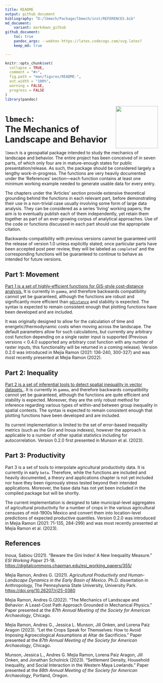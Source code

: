 ```yaml
---
title: README
output: github_document
bibliography: "D:/lbmech/Package/lbmech/inst/REFERENCES.bib"
md_document:
    variant: markdown_github
github_document:
    toc: true
    pandoc_args: --webtex https://latex.codecogs.com/svg.latex?
    keep_md: true

---
```


<!-- README.md is generated from README.Rmd. Please edit that file -->

```r
knitr::opts_chunk$set(
  collapse = TRUE,
  comment = "#>",
  fig.path = "man/figures/README-",
  out.width = "100%",
  warning = FALSE,
  progress = FALSE
)
library(pandoc)
```

<img src='man/figures/logo.png' align="right" height="139" /> 

# `lbmech`: <br/>The Mechanics of <br/>Landscape and Behavior 
<!-- badges: start -->
<!-- badges: end -->

`lbmech` is a geospatial package intended to study the mechanics of landscape and behavior. The entire project has been conceived of in seven parts, of which only four are in mature-enough states for public presentation/release. As such, the package should be considered largely a lengthy work-in-progress. The functions are very heavily documented under the 'References' section---each function contains at least one minimum working example needed to generate usable data for every entry. 

The chapters under the 'Articles' section provide extensive theoretical grounding behind the functions in each relevant part, before demonstrating their use in a non-trivial case usually involving some form of large data analysis. They can be considered as a series 'living' working papers; the aim is to eventually publish each of them independently, yet retain them together as part of an ever-growing corpus of analytical approaches. Use of the code or functions discussed in each part should use the appropriate citation. 

Backwards-compatibility with previous versions cannot be guaranteed until the release of version 1.0 unless explicitly stated; once particular parts have been accepted post peer review, they will be labeled as `completed`' and the corresponding functions will be guaranteed to continue to behave as intended for future versions. 

## Part 1: Movement

[Part 1 is a set of highly-efficient functions for GIS-style cost-distance analysis.](https://andresgmejiar.github.io/lbmech/articles/movement.html) It is currently in `gamma`, and therefore backwards compatibility cannot yet be guaranteed, although the functions are robust and significantly more efficient than [`gdistance`](https://agrdatasci.github.io/gdistance/) and stability is expected. The syntax is expected to remain consistent enough that plotting functions have been developed and are included.

It was originally designed to allow for the calculation of time and energetic/thermodynamic costs when moving across the landscape. The default parameters allow for such calculations, but currently any arbitrary cost function depending on a single raster input is supported (Previous versions < 0.4.0 supported any arbitrary cost function with any number of raster inputs; this functionality will be returned in a coming release). Version 0.2.0 was introduced in Mejia Ramon (2021: 136-240, 300-327) and was most recently presented at Mejia Ramon (2022).

## Part 2: Inequality

[Part 2 is a set of inferential tools to detect spatial inequality in vector datasets.](https://andresgmejiar.github.io/lbmech/articles/inequality.html). It is currently in `gamma`, and therefore backwards compatibility cannot yet be guaranteed, although the functions are quite efficient and stability is expected. Moreover, they are the only robust method for inference regarding various types of within-and between group inequality in spatial contexts. The syntax is expected to remain consistent enough that plotting functions have been developed and are included.

Its current implementation is limited to the set of error-based inequality metrics (such as the Gini and Inoua indexes), however the approach is applicable to a number of other spatial statistics including for autocorrelation. Version 0.2.0 first presented in Munson et al. (2023).

## Part 3: Productivity

Part 3 is a set of tools to interpolate agricultural productivity data. It is currently in early `beta`. Therefore, while the functions are included and heavily documented, a theory and applications chapter is not yet included nor have they been rigorously stress tested beyond their intended applications. Moreover, the base data has not yet been included in the compiled package but will be shortly.  

The current implementation is designed to take municipal-level aggregates of agricultural productivity for a number of crops in the various agricultural censuses of mid-1900s Mexico and convert them into location-level predictions of expected productive quantiles. Version 0.2.0 was introduced in Mejia Ramon (2021: 71-135, 284-299) and was most recently presented at Mejia Ramon et al. (2023).


## References

Inoua, Sabiou (2021). "Beware the Gini Index! A New Inequality Measure." *ESI Working Paper* 21-18. [https://digitalcommons.chapman.edu/esi_working_papers/355/](https://digitalcommons.chapman.edu/esi_working_papers/355/)

Mejia Ramon, Andres G. (2021). *Agricultural Productivity and Human-Landscape Dynamics in the Early Basin of Mexico*. Ph.D. dissertation in Anthropology, The Pennsylvania State University, University Park. [https://doi.org/10.26207/rj25-0380](https://doi.org/10.26207/rj25-0380)

Mejia Ramon, Andres G.(2022). "The Mechanics of Landscape and Behavior: A Least-Cost Path Approach Grounded in
Mechanical Physics." Paper presented at the *87th Annual Meeting of the Society for American Archaeology*, Chicago.

Mejia Ramon, Andres G., Jessica L. Munson, Jill Onken, and Lorena Paiz Aragon (2023). "Let the Crops Speak for Themselves: How to Avoid Imposing Agroecological Assumptions at Altar de Sacrificios."  Paper presented at the *87th Annual Meeting of the Society for American Archaeology*, Chicago.

Munson, Jessica L., Andres G. Mejia Ramon, Lorena Paiz Aragon, Jill Onken, and Jonathan Scholnick (2023). "Settlement Density, Household Inequality, and Social Interaction in the Western Maya Lowlands." Paper presented at the *88th Annual Meeting of the Society for American Archaeology*, Portland, Oregon.

